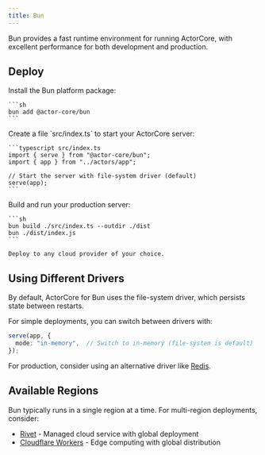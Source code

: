 ```yaml
---
title: Bun
---
```



Bun provides a fast runtime environment for running ActorCore, with excellent performance for both development and production.

<MvpWarning />

## Deploy

<Steps>
  <StepStartFramework />

  <Step title="Install dependencies">
    Install the Bun platform package:
    
    ```sh
    bun add @actor-core/bun
    ```
  </Step>

  <Step title="Define your server">
    Create a file `src/index.ts` to start your ActorCore server:

    ```typescript src/index.ts
    import { serve } from "@actor-core/bun";
    import { app } from "../actors/app";

    // Start the server with file-system driver (default)
    serve(app);
    ```
  </Step>

  <Step title="Deploy to production">
    Build and run your production server:

    ```sh
    bun build ./src/index.ts --outdir ./dist
    bun ./dist/index.js
    ```

    Deploy to any cloud provider of your choice.
  </Step>

  <StepUpdateClient />
</Steps>

<ExtraNotes />

## Using Different Drivers

By default, ActorCore for Bun uses the file-system driver, which persists state between restarts.

For simple deployments, you can switch between drivers with:

```typescript
serve(app, {
  mode: "in-memory",  // Switch to in-memory (file-system is default)
});
```

For production, consider using an alternative driver like [Redis](/drivers/redis).

## Available Regions

Bun typically runs in a single region at a time. For multi-region deployments, consider:

- [Rivet](/platforms/rivet) - Managed cloud service with global deployment
- [Cloudflare Workers](/platforms/cloudflare-workers) - Edge computing with global distribution

<SetupNextSteps />
